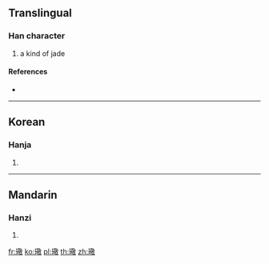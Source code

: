 {{character info/new}}
==Translingual==

===Han character===
{{Han char|rn=96|rad=玉|as=13|sn=17|four=18140|canj=MGTRK|ids=⿰𤣩敬}}

# a kind of jade

====References====
* {{Han ref|kx=0742.260|dkj=21266|dj=1151.330|hdz=21137.020|uh=74A5|ud=29861|bh=ED6D|bd=60781}}

----

==Korean==

===Hanja===
{{ko-hanja|hangeul=경|eumhun=|rv=gyeong|mr=kyŏng|y=kyeng}}

# {{defn|lang=ko|sort=玉13}}

----

==Mandarin==

===Hanzi===
{{cmn-hanzi|pin=[[jǐng]] ([[jing3]])|wg=ching<sup>3</sup>}}

# {{defn|lang=cmn|sort=玉13}}

[[fr:璥]]
[[ko:璥]]
[[pl:璥]]
[[th:璥]]
[[zh:璥]]